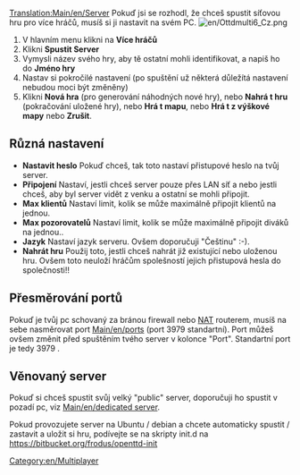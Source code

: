 [[Translation:Main/en/Server]]{{en/-}}
Pokuď jsi se rozhodl, že chceš spustit síťovou hru pro více hráčů, musíš si ji nastavit na svém PC.
[[File:en/Ottdmulti6 Cz.png|right]]
#V hlavním menu klikni na '''Více hráčů'''
#Klikni '''Spustit Server'''
#Vymysli název svého hry, aby tě ostatní mohli identifikovat, a napiš ho do '''Jméno hry'''
#Nastav si pokročilé nastavení (po spuštění už některá důležítá nastavení nebudou moci být změněny)
#Klikni '''Nová hra''' (pro generování náhodných nové hry), nebo '''Nahrá t hru''' (pokračování uložené hry), nebo '''Hrá t mapu''', nebo '''Hrá t z výškové mapy''' nebo '''Zrušit'''.

==Různá nastavení==
*'''Nastavit heslo''' Pokuď chceš, tak toto nastaví přistupové heslo na tvůj server.
*'''Připojení''' Nastaví, jestli chceš server pouze přes LAN síť a nebo jestli chceš, aby byl server vidět z venku a ostatní se mohli připojit.
*'''Max klientů''' Nastaví limit, kolik se může maximálně připojit klientů na jednou.
*'''Max pozorovatelů''' Nastaví limit, kolik se může maximálně připojit diváků na jednou..
*'''Jazyk''' Nastaví jazyk serveru. Ovšem doporučuji "Češtinu" :-).
*'''Nahrát hru''' Použij toto, jestli chceš nahrát již existující nebo uloženou hru. Ovšem toto neuloží hráčům spolešností jejich přistupová hesla do společnosti!!

==Přesměrování portů==
Pokuď je tvůj pc schovaný za bránou firewall nebo [http://www.wikipedia.org/wiki/Network_address_translation NAT] routerem, musíš na sebe nasměrovat port [[Main/en/port]]s (port 3979 standartní).
Port můžeš ovšem změnit před spuštěním tvého server v kolonce "Port". Standartní port je tedy 3979 .

==Věnovaný server==
Pokuď si chceš spustit svůj velký "public" server, doporučuji ho spustit v pozadí pc, viz [[Main/en/dedicated server]].

Pokud provozujete server na Ubuntu / debian a chcete automaticky spustit / zastavit a uložit si hru, podívejte se na skripty init.d na https://bitbucket.org/frodus/openttd-init

[[Category:en/Multiplayer]]
